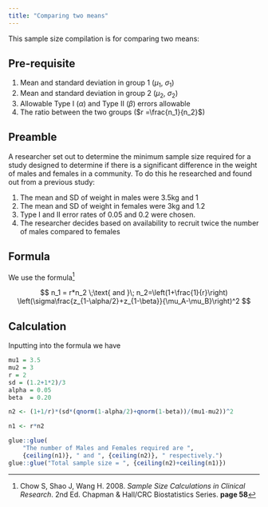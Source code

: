 ```yaml
---
title: "Comparing two means"
---
```


This sample size compilation is for comparing two means:

## Pre-requisite

1.   Mean and standard deviation in group 1 ($\mu_1$, $\sigma_1$)
2.  Mean and standard deviation in group 2 ($\mu_2$, $\sigma_2$)
3.  Allowable Type I ($\alpha$) and Type II ($\beta$) errors allowable
4.  The ratio between the two groups ($r =\frac{n_1}{n_2}$)

## Preamble

A researcher set out to determine the minimum sample size required for a study designed to determine
if there is a significant difference in the weight of males and females in a community. To do this
he researched and found out from a previous study:

1.  The mean and SD of weight in males were 3.5kg and 1
2.  The mean and SD of weight in females were 3kg and 1.2
3.  Type I and II error rates of 0.05 and 0.2 were chosen.
4.  The researcher decides based on availability to recruit twice the number of males compared to
    females

## Formula

We use the formula[^ss-comparing-two-means-1]

[^ss-comparing-two-means-1]: Chow S, Shao J, Wang H. 2008. *Sample Size Calculations in Clinical
    Research*. 2nd Ed. Chapman & Hall/CRC Biostatistics Series. **page 58**

$$
n_1 = r*n_2 \;\text{ and }\; n_2=\left(1+\frac{1}{r}\right) \left(\sigma\frac{z_{1-\alpha/2}+z_{1-\beta}}{\mu_A-\mu_B}\right)^2
$$

## Calculation

Inputting into the formula we have

```r
mu1 = 3.5
mu2 = 3
r = 2
sd = (1.2+1*2)/3
alpha = 0.05
beta  = 0.20

n2 <- (1+1/r)*(sd*(qnorm(1-alpha/2)+qnorm(1-beta))/(mu1-mu2))^2

n1 <- r*n2

glue::glue(
    "The number of Males and Females required are ", 
    {ceiling(n1)}, " and ", {ceiling(n2)}, " respectively.")
glue::glue("Total sample size = ", {ceiling(n2)+ceiling(n1)})
```
